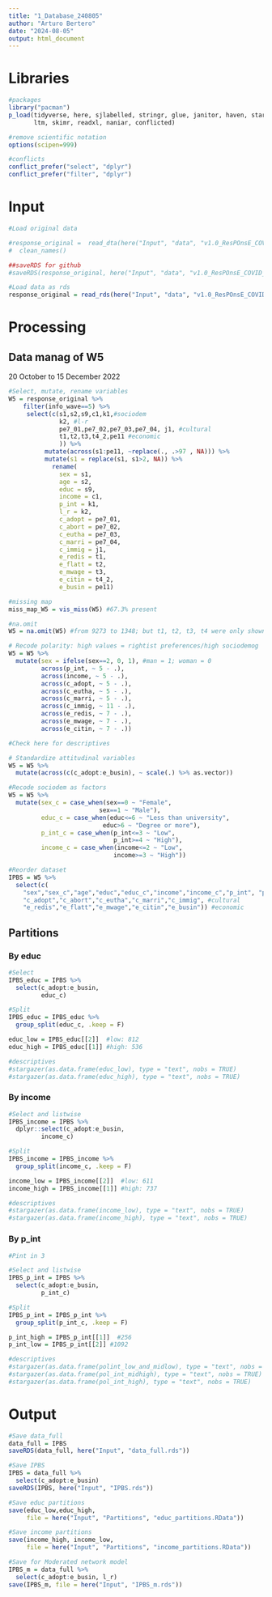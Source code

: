 ```yaml
---
title: "1_Database_240805"
author: "Arturo Bertero"
date: "2024-08-05"
output: html_document
---
```


# Libraries

```r
#packages
library("pacman")
p_load(tidyverse, here, sjlabelled, stringr, glue, janitor, haven, stargazer, 
       ltm, skimr, readxl, naniar, conflicted)

#remove scientific notation
options(scipen=999)

#conflicts
conflict_prefer("select", "dplyr")
conflict_prefer("filter", "dplyr")
```

# Input

```r
#Load original data

#response_original =  read_dta(here("Input", "data", "v1.0_ResPOnsE_COVID_19_W1-W6_ENGLISH.dta"))  %>% 
#  clean_names()

##saveRDS for github
#saveRDS(response_original, here("Input", "data", "v1.0_ResPOnsE_COVID_19_W1-W6_ENGLISH.rds"))

#Load data as rds
response_original = read_rds(here("Input", "data", "v1.0_ResPOnsE_COVID_19_W1-W6_ENGLISH.rds"))
```

# Processing

## Data manag of W5
20 October to 15 December 2022
```r
#Select, mutate, rename variables
W5 = response_original %>% 
    filter(info_wave==5) %>% 
     select(c(s1,s2,s9,c1,k1,#sociodem
              k2, #l-r
              pe7_01,pe7_02,pe7_03,pe7_04, j1, #cultural
              t1,t2,t3,t4_2,pe11 #economic
              )) %>% 
          mutate(across(s1:pe11, ~replace(., .>97 , NA))) %>% 
          mutate(s1 = replace(s1, s1>2, NA)) %>% 
            rename(
              sex = s1,
              age = s2,
              educ = s9,
              income = c1,
              p_int = k1,
              l_r = k2,
              c_adopt = pe7_01,
              c_abort = pe7_02,
              c_eutha = pe7_03,
              c_marri = pe7_04,
              c_immig = j1,
              e_redis = t1,
              e_flatt = t2,
              e_mwage = t3,
              e_citin = t4_2,
              e_busin = pe11)

#missing map
miss_map_W5 = vis_miss(W5) #67.3% present

#na.omit
W5 = na.omit(W5) #from 9273 to 1348; but t1, t2, t3, t4 were only shown to 2253 people

# Recode polarity: high values = rightist preferences/high sociodemog
W5 = W5 %>% 
  mutate(sex = ifelse(sex==2, 0, 1), #man = 1; woman = 0
         across(p_int, ~ 5 - .),
         across(income, ~ 5 - .),
         across(c_adopt, ~ 5 - .),
         across(c_eutha, ~ 5 - .),
         across(c_marri, ~ 5 - .),
         across(c_immig, ~ 11 - .),
         across(e_redis, ~ 7 - .),
         across(e_mwage, ~ 7 - .),
         across(e_citin, ~ 7 - .))

#Check here for descriptives

# Standardize attitudinal variables
W5 = W5 %>% 
  mutate(across(c(c_adopt:e_busin), ~ scale(.) %>% as.vector))

#Recode sociodem as factors 
W5 = W5 %>%
  mutate(sex_c = case_when(sex==0 ~ "Female",
                         sex==1 ~ "Male"),
         educ_c = case_when(educ<=6 ~ "Less than university",
                          educ>6 ~ "Degree or more"), 
         p_int_c = case_when(p_int<=3 ~ "Low",
                             p_int>=4 ~ "High"), 
         income_c = case_when(income<=2 ~ "Low",
                             income>=3 ~ "High")) 

#Reorder dataset
IPBS = W5 %>% 
  select(c(
    "sex","sex_c","age","educ","educ_c","income","income_c","p_int", "p_int_c","l_r", #sociodem
    "c_adopt","c_abort","c_eutha","c_marri","c_immig", #cultural
    "e_redis","e_flatt","e_mwage","e_citin","e_busin")) #economic

```

## Partitions

### By educ

```r
#Select
IPBS_educ = IPBS %>% 
  select(c_adopt:e_busin,
         educ_c)

#Split
IPBS_educ = IPBS_educ %>% 
  group_split(educ_c, .keep = F)

educ_low = IPBS_educ[[2]]  #low: 812
educ_high = IPBS_educ[[1]] #high: 536

#descriptives
#stargazer(as.data.frame(educ_low), type = "text", nobs = TRUE)
#stargazer(as.data.frame(educ_high), type = "text", nobs = TRUE)
```

### By income

```r
#Select and listwise
IPBS_income = IPBS %>% 
  dplyr::select(c_adopt:e_busin,
         income_c)

#Split
IPBS_income = IPBS_income %>% 
  group_split(income_c, .keep = F)

income_low = IPBS_income[[2]]  #low: 611
income_high = IPBS_income[[1]] #high: 737

#descriptives
#stargazer(as.data.frame(income_low), type = "text", nobs = TRUE)
#stargazer(as.data.frame(income_high), type = "text", nobs = TRUE)
```

### By p_int

```r
#Pint in 3

#Select and listwise
IPBS_p_int = IPBS %>% 
  select(c_adopt:e_busin,
         p_int_c)

#Split
IPBS_p_int = IPBS_p_int %>% 
  group_split(p_int_c, .keep = F)

p_int_high = IPBS_p_int[[1]]  #256
p_int_low = IPBS_p_int[[2]] #1092

#descriptives
#stargazer(as.data.frame(polint_low_and_midlow), type = "text", nobs = TRUE)
#stargazer(as.data.frame(pol_int_midhigh), type = "text", nobs = TRUE)
#stargazer(as.data.frame(pol_int_high), type = "text", nobs = TRUE)
```

# Output
```r
#Save data_full
data_full = IPBS
saveRDS(data_full, here("Input", "data_full.rds"))

#Save IPBS
IPBS = data_full %>% 
  select(c_adopt:e_busin)
saveRDS(IPBS, here("Input", "IPBS.rds"))

#Save educ partitions
save(educ_low,educ_high, 
     file = here("Input", "Partitions", "educ_partitions.RData"))

#Save income partitions
save(income_high, income_low, 
     file = here("Input", "Partitions", "income_partitions.RData"))

#Save for Moderated network model
IPBS_m = data_full %>% 
  select(c_adopt:e_busin, l_r)
save(IPBS_m, file = here("Input", "IPBS_m.rds"))

```

